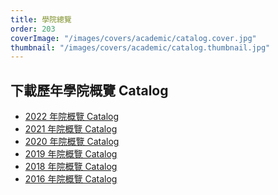 ```yaml
---
title: 學院總覽
order: 203
coverImage: "/images/covers/academic/catalog.cover.jpg"
thumbnail: "/images/covers/academic/catalog.thumbnail.jpg"
---
```



<Pdf
  url="/docs/catalogs/Catalog-Chinese-2022_2023-updated-112822.pdf"
  title="2022 年院概覽 Catalog"
/>

## 下載歷年學院概覽 Catalog

- [2022 年院概覽 Catalog](/docs/catalogs/Catalog-Chinese-2022_2023-updated-112822.pdf)
- [2021 年院概覽 Catalog](/docs/catalogs/Catalog_Chinese_Fall2021_updated_05202021_v2.pdf)
- [2020 年院概覽 Catalog](/docs/catalogs/Catalog-Chinese-Fall2020-updated10092020.pdf)
- [2019 年院概覽 Catalog](/docs/catalogs/Catalog_Chinese_Fall2019-v1.1.pdf)
- [2018 年院概覽 Catalog](/docs/catalogs/Catalog_2018C_Highlighted.pdf)
- [2016 年院概覽 Catalog](/docs/catalogs/Catalog2016.pdf)
